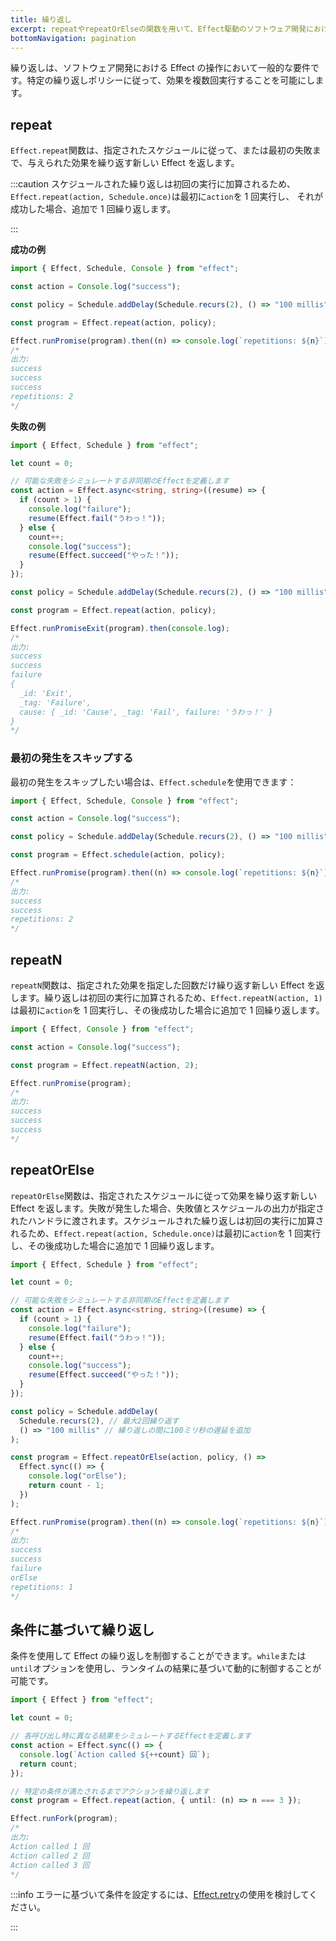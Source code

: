 ```yaml
---
title: 繰り返し
excerpt: repeatやrepeatOrElseの関数を用いて、Effect駆動のソフトウェア開発における繰り返しの重要性を発見しよう。特定の条件に基づいて効果を複数回実行できる繰り返しポリシーを探求します。繰り返しアクションの効果的な処理のための`repeat`および`repeatOrElse`の構文と例を学び、エラーに対してのオプションのフォールバック戦略も含めます。
bottomNavigation: pagination
---
```


繰り返しは、ソフトウェア開発における Effect の操作において一般的な要件です。特定の繰り返しポリシーに従って、効果を複数回実行することを可能にします。

## repeat

`Effect.repeat`関数は、指定されたスケジュールに従って、または最初の失敗まで、与えられた効果を繰り返す新しい Effect を返します。

:::caution
スケジュールされた繰り返しは初回の実行に加算されるため、
`Effect.repeat(action, Schedule.once)`は最初に`action`を 1 回実行し、
それが成功した場合、追加で 1 回繰り返します。

:::

**成功の例**

```ts twoslash
import { Effect, Schedule, Console } from "effect";

const action = Console.log("success");

const policy = Schedule.addDelay(Schedule.recurs(2), () => "100 millis");

const program = Effect.repeat(action, policy);

Effect.runPromise(program).then((n) => console.log(`repetitions: ${n}`));
/*
出力:
success
success
success
repetitions: 2
*/
```

**失敗の例**

```ts twoslash
import { Effect, Schedule } from "effect";

let count = 0;

// 可能な失敗をシミュレートする非同期のEffectを定義します
const action = Effect.async<string, string>((resume) => {
  if (count > 1) {
    console.log("failure");
    resume(Effect.fail("うわっ！"));
  } else {
    count++;
    console.log("success");
    resume(Effect.succeed("やった！"));
  }
});

const policy = Schedule.addDelay(Schedule.recurs(2), () => "100 millis");

const program = Effect.repeat(action, policy);

Effect.runPromiseExit(program).then(console.log);
/*
出力:
success
success
failure
{
  _id: 'Exit',
  _tag: 'Failure',
  cause: { _id: 'Cause', _tag: 'Fail', failure: 'うわっ！' }
}
*/
```

### 最初の発生をスキップする

最初の発生をスキップしたい場合は、`Effect.schedule`を使用できます：

```ts twoslash
import { Effect, Schedule, Console } from "effect";

const action = Console.log("success");

const policy = Schedule.addDelay(Schedule.recurs(2), () => "100 millis");

const program = Effect.schedule(action, policy);

Effect.runPromise(program).then((n) => console.log(`repetitions: ${n}`));
/*
出力:
success
success
repetitions: 2
*/
```

## repeatN

`repeatN`関数は、指定された効果を指定した回数だけ繰り返す新しい Effect を返します。繰り返しは初回の実行に加算されるため、`Effect.repeatN(action, 1)`は最初に`action`を 1 回実行し、その後成功した場合に追加で 1 回繰り返します。

```ts twoslash
import { Effect, Console } from "effect";

const action = Console.log("success");

const program = Effect.repeatN(action, 2);

Effect.runPromise(program);
/*
出力:
success
success
success
*/
```

## repeatOrElse

`repeatOrElse`関数は、指定されたスケジュールに従って効果を繰り返す新しい Effect を返します。失敗が発生した場合、失敗値とスケジュールの出力が指定されたハンドラに渡されます。スケジュールされた繰り返しは初回の実行に加算されるため、`Effect.repeat(action, Schedule.once)`は最初に`action`を 1 回実行し、その後成功した場合に追加で 1 回繰り返します。

```ts twoslash
import { Effect, Schedule } from "effect";

let count = 0;

// 可能な失敗をシミュレートする非同期のEffectを定義します
const action = Effect.async<string, string>((resume) => {
  if (count > 1) {
    console.log("failure");
    resume(Effect.fail("うわっ！"));
  } else {
    count++;
    console.log("success");
    resume(Effect.succeed("やった！"));
  }
});

const policy = Schedule.addDelay(
  Schedule.recurs(2), // 最大2回繰り返す
  () => "100 millis" // 繰り返しの間に100ミリ秒の遅延を追加
);

const program = Effect.repeatOrElse(action, policy, () =>
  Effect.sync(() => {
    console.log("orElse");
    return count - 1;
  })
);

Effect.runPromise(program).then((n) => console.log(`repetitions: ${n}`));
/*
出力:
success
success
failure
orElse
repetitions: 1
*/
```

## 条件に基づいて繰り返し

条件を使用して Effect の繰り返しを制御することができます。`while`または`until`オプションを使用し、ランタイムの結果に基づいて動的に制御することが可能です。

```ts twoslash
import { Effect } from "effect";

let count = 0;

// 各呼び出し時に異なる結果をシミュレートするEffectを定義します
const action = Effect.sync(() => {
  console.log(`Action called ${++count} 回`);
  return count;
});

// 特定の条件が満たされるまでアクションを繰り返します
const program = Effect.repeat(action, { until: (n) => n === 3 });

Effect.runFork(program);
/*
出力:
Action called 1 回
Action called 2 回
Action called 3 回
*/
```

:::info
エラーに基づいて条件を設定するには、[Effect.retry](../error-management/retrying#retrying-based-on-a-condition)の使用を検討してください。

:::

```

```
